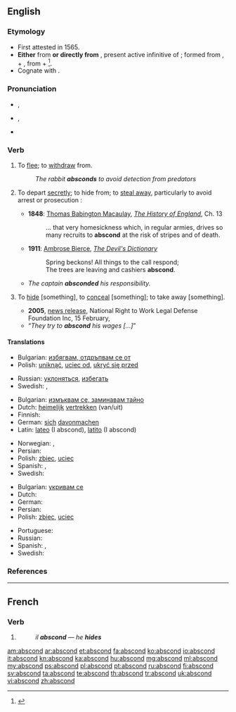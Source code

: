 ==English==

===Etymology===
* First attested in 1565.
* '''Either''' from {{etyl|frm}} {{term|abscondre|lang=frm}} '''or directly from''' {{etyl|la}} {{term|abscondere|lang=la}}, present active infinitive of {{term|abscondo|abscondō|hide|lang=la}}; formed from {{term|abs|lang=la}}, {{term|ab||away|lang=la}} + {{term|condo|condō|put together, store|lang=la}}, from {{term|con||together|lang=la}} + {{term|do|dō|put|lang=la}}<ref>{{reference-book | last = Dobbie | first = Elliott K. | coauthors = Dunmore, C. William, et al. | editor = Barnhart, Robert K.| title = Chambers Dictionary of Etymology | origyear = 1998 | year = 2004 | publisher = Chambers Harrap Publishers Ltd | location = Edinburgh, Scotland | isbn =0550142304 | pages = 4}}</ref>.
* Cognate with {{term|sconce||a type of light fixture}}.

===Pronunciation===
* {{a|UK}} {{IPA|/əbˈskɒnd/}}, {{X-SAMPA|/@b"skQnd/}}
* {{a|US}} {{IPA|/æb.ˈskɑnd/|/æb.ˈzkɑnd/}}, {{X-SAMPA|/@b"skAnd/|/@b"zkAnd/}}
* {{rhymes|ɒnd}}

===Verb===
{{en-verb}}

# {{rfd-redundant}} {{intransitive}} To [[flee]]; to [[withdraw]] from.
#: ''The rabbit '''''absconds''''' to avoid detection from predators''
# {{intransitive}} To depart [[secretly]]; to hide from; to [[steal away]], particularly to avoid arrest or prosecution :
#* '''1848''': [[w:Thomas Babington Macaulay|Thomas Babington Macaulay]], ''[[w:The History of England from the Accession of James the Second|The History of England]]'', Ch. 13
#*: ... that very homesickness which, in regular armies, drives so many recruits to '''abscond''' at the risk of stripes and of death.
#* '''1911''': [[w:Ambrose Bierce|Ambrose Bierce]], ''[[w:The Devil's Dictionary|The Devil's Dictionary]]''
#*: Spring beckons! All things to the call respond;<br>The trees are leaving and cashiers '''abscond'''.
#* ''The captain '''absconded''' his responsibility.''
# {{transitive|obsolete}} To [[hide]] [something], to [[conceal]] [something]; to take away [something].
#* '''2005''', [http://nrtw.org/b/nr_379.php news release], National Right to Work Legal Defense Foundation Inc, 15 February, 
#* “''They try to '''abscond''' his wages [...]''”

====Translations====
{{trans-top|to withdraw from}}
* Bulgarian: [[избягвам, отдръпвам се от]]
* Polish: [[uniknąć]], [[uciec od]], [[ukryć się przed]]
{{trans-mid}}
* Russian: [[уклоняться]], [[избегать]]
* Swedish: {{t|sv|avvika}}, {{t|sv|lämna}}
{{trans-bottom}}

{{trans-top|to depart secretly}}
* Bulgarian: [[измъквам се, заминавам тайно]]
* Dutch: [[heimelijk]] [[vertrekken]] (van/uit)
* Finnish: {{t+|fi|karata}}
* German: [[sich]] [[davonmachen]]
* Latin: [[lateo]] (I abscond), [[latito]] (I abscond)
{{trans-mid}}
* Norwegian: {{t|no|rømme}}, {{t|no|stikke av}}
* Persian: {{t|fa|گريختن|sc=fa-Arab}}
* Polish: [[zbiec]], [[uciec]]
* Spanish: {{t-|es|fugar|alt=fugarse}}, {{t-|es|evadir|alt=evadirse}}
* Swedish: {{t|sv|rymma}}
{{trans-bottom}}

{{trans-top|to hide (something)}}
* Bulgarian: [[укривам се]]
* Dutch: {{t|nl|wegrennen}}
* German: {{t|de|sich verstecken}}
* Persian: {{t|fa|پنهان شدن|sc=fa-Arab}}
* Polish: [[zbiec]], [[uciec]]
{{trans-mid}}
* Portuguese: {{t|pt|esconder-se}}
* Russian: {{t+|ru|скрываться}}
* Spanish: {{t|es|huir}}, {{t|es|fugarse}}
* Swedish: {{t|sv|gömma sig}}
{{trans-bottom}}

===References===
<references/>

----

==French==

===Verb===
{{fr-verb-form}}

# {{conjugation of|abscondre||3|s|pres|ind|lang=fr}}
#: ''il '''abscond''''' &mdash; ''he '''hides'''''

[[am:abscond]]
[[ar:abscond]]
[[et:abscond]]
[[fa:abscond]]
[[ko:abscond]]
[[io:abscond]]
[[it:abscond]]
[[kn:abscond]]
[[ka:abscond]]
[[hu:abscond]]
[[mg:abscond]]
[[ml:abscond]]
[[my:abscond]]
[[ps:abscond]]
[[pl:abscond]]
[[pt:abscond]]
[[ru:abscond]]
[[fi:abscond]]
[[sv:abscond]]
[[ta:abscond]]
[[te:abscond]]
[[th:abscond]]
[[tr:abscond]]
[[uk:abscond]]
[[vi:abscond]]
[[zh:abscond]]